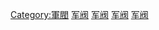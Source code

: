 [[Category:軍閥|Category:軍閥]]
[[Category:虚构国家领导人|军阀]]
[[Category:虛構貴族|军阀]]
[[Category:虚构非法职业人物|军阀]]
[[Category:虛構士兵|军阀]]